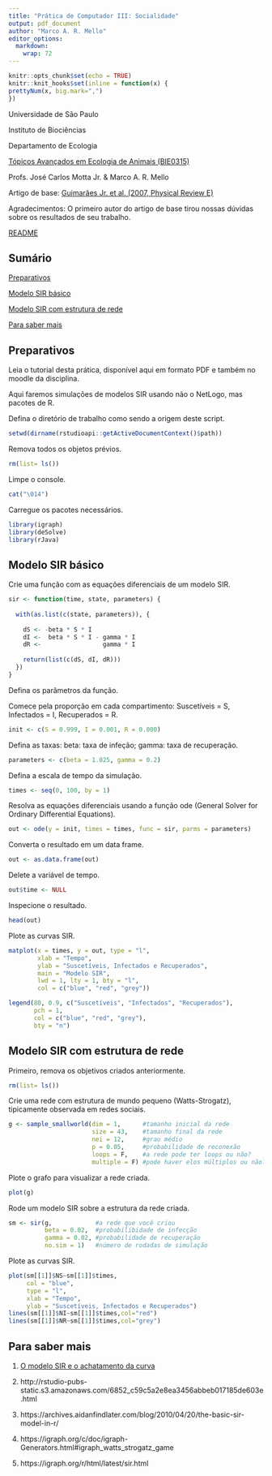 ```yaml
---
title: "Prática de Computador III: Socialidade"
output: pdf_document
author: "Marco A. R. Mello"
editor_options: 
  markdown: 
    wrap: 72
---
```


```r
knitr::opts_chunk$set(echo = TRUE)
knitr::knit_hooks$set(inline = function(x) {
prettyNum(x, big.mark=",")
})
```

Universidade de São Paulo

Instituto de Biociências

Departamento de Ecologia

[Tópicos Avançados em Ecologia de Animais
(BIE0315)](https://uspdigital.usp.br/jupiterweb/obterDisciplina?sgldis=BIE0315&verdis=4)

Profs. José Carlos Motta Jr. & Marco A. R. Mello

Artigo de base: [Guimarães Jr. et al. (2007, Physical Review E)](https://doi.org/10.1103/PhysRevE.76.042901)

Agradecimentos: O primeiro autor do artigo de base tirou nossas dúvidas sobre os resultados de seu trabalho.

[README](https://github.com/marmello77/EcoAnimal#readme)


## Sumário

[Preparativos](#preparativos)

[Modelo SIR básico](#basico)

[Modelo SIR com estrutura de rede](#rede)

[Para saber mais](#mais)


## Preparativos{#preparativos}

Leia o tutorial desta prática, disponível aqui em formato PDF e também
no moodle da disciplina.

Aqui faremos simulações de modelos SIR usando não o NetLogo, mas pacotes de R.

Defina o diretório de trabalho como sendo a origem deste script.

```r
setwd(dirname(rstudioapi::getActiveDocumentContext()$path))
```

Remova todos os objetos prévios.

```r
rm(list= ls())
```

Limpe o console.

```r
cat("\014")  
```

Carregue os pacotes necessários.

```r
library(igraph)
library(deSolve)
library(rJava)
```


## Modelo SIR básico{#basico}

Crie uma função com as equações diferenciais de um modelo SIR.

```r
sir <- function(time, state, parameters) {
  
  with(as.list(c(state, parameters)), {
    
    dS <- -beta * S * I
    dI <-  beta * S * I - gamma * I
    dR <-                 gamma * I
    
    return(list(c(dS, dI, dR)))
  })
}
```


Defina os parâmetros da função. 

Comece pela proporção em cada compartimento: Suscetíveis = S, Infectados = I, Recuperados = R.

```r
init <- c(S = 0.999, I = 0.001, R = 0.000)
```

Defina as taxas: beta: taxa de infeção; gamma: taxa de recuperação.

```r
parameters <- c(beta = 1.025, gamma = 0.2)
```

Defina a escala de tempo da simulação.

```r
times <- seq(0, 100, by = 1)
```

Resolva as equações diferenciais usando a função ode (General Solver for Ordinary Differential Equations).

```r
out <- ode(y = init, times = times, func = sir, parms = parameters)
```

Converta o resultado em um data frame.

```r
out <- as.data.frame(out)
```

Delete a variável de tempo.

```r
out$time <- NULL
```

Inspecione o resultado.

```r
head(out)
```

Plote as curvas SIR.

```r
matplot(x = times, y = out, type = "l",
        xlab = "Tempo", 
        ylab = "Suscetíveis, Infectados e Recuperados",
        main = "Modelo SIR",
        lwd = 1, lty = 1, bty = "l",
        col = c("blue", "red", "grey"))

legend(80, 0.9, c("Suscetíveis", "Infectados", "Recuperados"),
       pch = 1, 
       col = c("blue", "red", "grey"), 
       bty = "n")
```


## Modelo SIR com estrutura de rede{#rede}

Primeiro, remova os objetivos criados anteriormente.

```r
rm(list= ls())
```

Crie uma rede com estrutura de mundo pequeno (Watts-Strogatz), tipicamente observada em redes sociais.

```r
g <- sample_smallworld(dim = 1,      #tamanho inicial da rede
                       size = 43,    #tamanho final da rede
                       nei = 12,     #grau médio
                       p = 0.05,     #probabilidade de reconexão
                       loops = F,    #a rede pode ter loops ou não?
                       multiple = F) #pode haver elos múltiplos ou não?
```

Plote o grafo para visualizar a rede criada.

```r
plot(g)
```

Rode um modelo SIR sobre a estrutura da rede criada.

```r
sm <- sir(g,            #a rede que você criou
          beta = 0.02,  #probabilibidade de infecção
          gamma = 0.02, #probabilidade de recuperação
          no.sim = 1)   #número de rodadas de simulação

```

Plote as curvas SIR.

```r
plot(sm[[1]]$NS~sm[[1]]$times,
     col = "blue",
     type = "l",
     xlab = "Tempo",
     ylab = "Suscetíveis, Infectados e Recuperados")
lines(sm[[1]]$NI~sm[[1]]$times,col="red")
lines(sm[[1]]$NR~sm[[1]]$times,col="grey")
```


## Para saber mais{#mais}

1. [O modelo SIR e o achatamento da curva](https://biologiadeprogramas.wordpress.com/2020/03/22/o-modelo-sir-e-o-achatamento-da-curva/)

2. http://rstudio-pubs-static.s3.amazonaws.com/6852_c59c5a2e8ea3456abbeb017185de603e.html

3. https://archives.aidanfindlater.com/blog/2010/04/20/the-basic-sir-model-in-r/ 

4. https://igraph.org/c/doc/igraph-Generators.html#igraph_watts_strogatz_game

5. https://igraph.org/r/html/latest/sir.html
